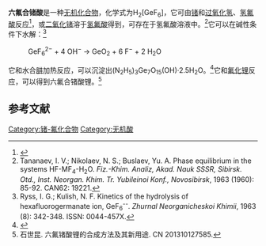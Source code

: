 {{Chembox
| Name = 
| NameEn = 
| ImageFile = hexafluorogermanic acid.png
|  ImageSize = 
|  ImageAlt = 
| IUPACName = 
| IUPACNameZh = 
| OtherNames = 
| Section1 = {{Chembox Identifiers
|   CASNo = 16950-43-9
|   CASNo_Ref = {{cascite|correct|CAS}}
|   PubChem = 
|   SMILES =  }}
| Section2 = {{Chembox Properties
| H=2 | Ge=1 | F=6
|   Formula = 
|   MolarMass = 
|   Appearance = 
|   Density = 
|   MeltingPt = 
|   BoilingPt = 
|   Solubility =  }}
| Section3 = {{Chembox Hazards
|   MainHazards = 
|   FlashPt = 
|   Autoignition =  }}
}}
'''六氟合锗酸'''是一种[[无机化合物|无机化合物]]，化学式为H<sub>2</sub>[GeF<sub>6</sub>]，它可由[[锗|锗]]和[[过氧化氢|过氧化氢]]、[[氢氟酸|氢氟酸]]反应<ref>{{cite journal|journal=Journal of the Metal Finishing Society of Japan|volume=20|issue=8|language=ja|issn=1884-3395|date=1969|pages=396–399|doi=10.4139/sfj1950.20.396|url=http://joi.jlc.jst.go.jp/JST.Journalarchive/sfj1950/20.396?from=CrossRef|title=Acid Chemical Etching for Ge-In Alloyed Junction Element|accessdate=2021-01-26|author=Jyun-ichiro Kawada}}</ref>，或[[二氧化锗|二氧化锗]]溶于[[氢氟酸|氢氟酸]]得到，可存在于氢氟酸溶液中。<ref>Tananaev, I. V.; Nikolaev, N. S.; Buslaev, Yu. A. Phase equilibrium in the systems HF-​MF<sub>4</sub>-​H<sub>2</sub>O. ''Fiz.-Khim. Analiz, Akad. Nauk SSSR, Sibirsk. Otd., Inst. Neorgan. Khim. Tr. Yubileinoi Konf., Novosibirsk'', 1963 (1960): 85-92. CAN62: 19221.</ref>它可以在碱性条件下水解：<ref>Ryss, I. G.; Kulish, N. F. Kinetics of the hydrolysis of hexafluorogermanate ion, GeF<sub>6</sub><sup>-​-</sup>. ''Zhurnal Neorganicheskoi Khimii'', 1963 (8): 342-348. ISSN: 0044-457X.</ref>
: GeF<sub>6</sub><sup>2−</sup> + 4 OH<sup>−</sup> → GeO<sub>2</sub> + 6 F<sup>−</sup> + 2 H<sub>2</sub>O
它和水合[[肼|肼]]加热反应，可以沉淀出(N<sub>2</sub>H<sub>5</sub>)<sub>3</sub>Ge<sub>7</sub>O<sub>15</sub>(OH)·2.5H<sub>2</sub>O。<ref>{{cite journal|journal=Microporous and Mesoporous Materials|volume=131|issue=1-3|language=en|date=2010-06|pages=282–288|doi=10.1016/j.micromeso.2010.01.003|url=https://linkinghub.elsevier.com/retrieve/pii/S1387181110000041|title=Synthesis, structure and properties of hydrazinium germanate pharmacosiderite, (N2H5)3Ge7O15(OH)·2.5H2O|accessdate=2021-01-26|author=Sergey N. Britvin, Dar’ya V. Spiridonova, Oleg I. Siidra, Andriy Lotnyk, Lorenz Kienle, Sergey V. Krivovichev, Wulf Depmeier}}</ref>它和[[氟化锂|氟化锂]]反应，可以得到六氟合锗酸锂。<ref>石世昆. 六氟锗酸锂的合成方法及其新用途. CN 201310127585.</ref>

==参考文献==
{{reflist}}

[[Category:锗-氟化合物|Category:锗-氟化合物]]
[[Category:无机酸|Category:无机酸]]